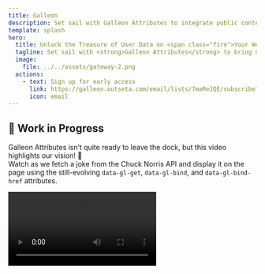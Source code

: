 ```yaml
---
title: Galleon
description: Set sail with Galleon Attributes to integrate public content into your Webflow site from Xano, Supabase, and more—with <strong>user-level data</strong> on the horizon.
template: splash
hero:
  title: Unlock the Treasure of User Data on <span class="fire">Your Webflow Site</span>
  tagline: Set sail with <strong>Galleon Attributes</strong> to bring user data from Xano onto your Webflow site—starting with public data, and soon expanding to personalized content for logged-in users.
  image:
    file: ../../assets/gateway-2.png
  actions:
    - text: Sign up for early access
      link: https://galleon.outseta.com/email/lists/7maReJQE/subscribe?registrationFieldConfiguration=%5B%7B%22defaultValue%22%3A%22%22%2C%22definition%22%3A%7B%22SystemName%22%3A%22Email%22%7D%2C%22hidden%22%3Afalse%2C%22required%22%3Atrue%7D%2C%7B%22defaultValue%22%3A%22%22%2C%22definition%22%3A%7B%22SystemName%22%3A%22FirstName%22%7D%2C%22hidden%22%3Afalse%2C%22required%22%3Afalse%7D%5D
      icon: email
---
```



## 🚧 Work in Progress

Galleon Attributes isn’t quite ready to leave the dock, but this video highlights our vision! 🤯\
Watch as we fetch a joke from the Chuck Norris API and display it on the page using the still-evolving
`data-gl-get`, `data-gl-bind`, and `data-gl-bind-href` attributes.

<video src="/demos/chuck-demo-1.mp4" controls />

## 🏴‍☠️ Interested in Galleon Attributes?

Join the crew by signing up for [early access](https://galleon.outseta.com/email/lists/7maReJQE/subscribe?registrationFieldConfiguration=%5B%7B%22defaultValue%22%3A%22%22%2C%22definition%22%3A%7B%22SystemName%22%3A%22Email%22%7D%2C%22hidden%22%3Afalse%2C%22required%22%3Atrue%7D%2C%7B%22defaultValue%22%3A%22%22%2C%22definition%22%3A%7B%22SystemName%22%3A%22FirstName%22%7D%2C%22hidden%22%3Afalse%2C%22required%22%3Afalse%7D%5D)!

Got ideas or suggestions? ⚓ Drop me a message at [queen@galleon.tools](mailto:queen@galleon.tools)—I’d love to hear how Galleon Attributes can work for you!

&nbsp;

&nbsp;

&nbsp;
